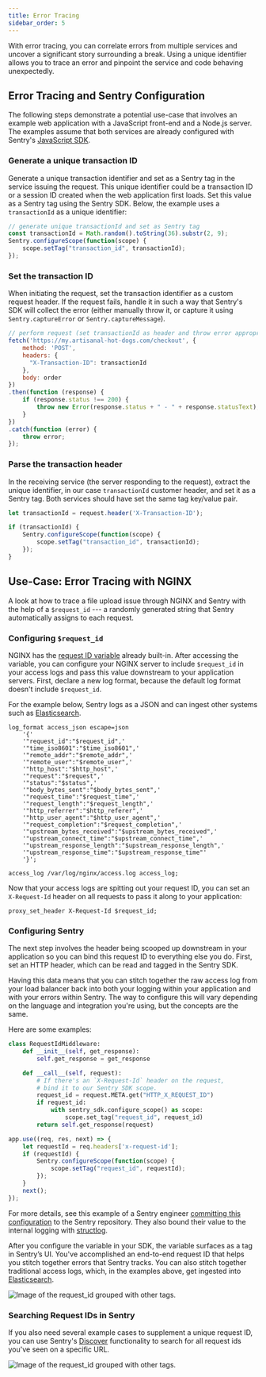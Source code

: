 ```yaml
---
title: Error Tracing
sidebar_order: 5
---
```


With error tracing, you can correlate errors from multiple services and uncover a significant story surrounding a break. Using a unique identifier allows you to trace an error and pinpoint the service and code behaving unexpectedly.

## Error Tracing and Sentry Configuration

The following steps demonstrate a potential use-case that involves an example web application with a JavaScript front-end and a Node.js server. The examples assume that both services are already configured with Sentry's [JavaScript SDK](/platforms/javascript/).

### Generate a unique transaction ID

Generate a unique transaction identifier and set as a Sentry tag in the service issuing the request. This unique identifier could be a transaction ID or a session ID created when the web application first loads. Set this value as a Sentry tag using the Sentry SDK. Below, the example uses a `transactionId` as a unique identifier:

```javascript
// generate unique transactionId and set as Sentry tag
const transactionId = Math.random().toString(36).substr(2, 9);
Sentry.configureScope(function(scope) {
    scope.setTag("transaction_id", transactionId);
});
```

### Set the transaction ID

When initiating the request, set the transaction identifier as a custom request header. If the request fails, handle it in such a way that Sentry's SDK will collect the error (either manually throw it, or capture it using `Sentry.captureError` or `Sentry.captureMessage`).

```javascript
// perform request (set transactionId as header and throw error appropriately)
fetch('https://my.artisanal-hot-dogs.com/checkout', {
    method: 'POST',
    headers: {
      "X-Transaction-ID": transactionId
    },
    body: order
})
.then(function (response) {
    if (response.status !== 200) {
        throw new Error(response.status + " - " + response.statusText);
    }
})
.catch(function (error) {
    throw error;
});
```

### Parse the transaction header

In the receiving service (the server responding to the request), extract the unique identifier, in our case `transactionId` customer header, and set it as a Sentry tag. Both services should have set the same tag key/value pair.

```javascript
let transactionId = request.header('X-Transaction-ID');

if (transactionId) {
    Sentry.configureScope(function(scope) {
        scope.setTag("transaction_id", transactionId);
    });
}
```

## Use-Case: Error Tracing with NGINX

A look at how to trace a file upload issue through NGINX and Sentry with the help of a `$request_id` --- a randomly generated string that Sentry automatically assigns to each request.

### Configuring `$request_id`

NGINX has the [request ID variable](http://nginx.org/en/docs/http/ngx_http_core_module.html#var_request_id) already built-in. After accessing the variable, you can configure your NGINX server to include `$request_id` in your access logs and pass this value downstream to your application servers. First, declare a new log format, because the default log format doesn't include `$request_id`.

For the example below, Sentry logs as a JSON and can ingest other systems such as [Elasticsearch](https://www.elastic.co/).

```
log_format access_json escape=json
    '{'
    '"request_id":"$request_id",'
    '"time_iso8601":"$time_iso8601",'
    '"remote_addr":"$remote_addr",'
    '"remote_user":"$remote_user",'
    '"http_host":"$http_host",'
    '"request":"$request",'
    '"status":"$status",'
    '"body_bytes_sent":"$body_bytes_sent",'
    '"request_time":"$request_time",'
    '"request_length":"$request_length",'
    '"http_referrer":"$http_referer",'
    '"http_user_agent":"$http_user_agent",'
    '"request_completion":"$request_completion",'
    '"upstream_bytes_received":"$upstream_bytes_received",'
    '"upstream_connect_time":"$upstream_connect_time",'
    '"upstream_response_length":"$upstream_response_length",'
    '"upstream_response_time":"$upstream_response_time"'
    '}';

access_log /var/log/nginx/access.log access_log;
```

Now that your access logs are spitting out your request ID, you can set an `X-Request-Id` header on all requests to pass it along to your application:

```
proxy_set_header X-Request-Id $request_id;
```

### Configuring Sentry

The next step involves the header being scooped up downstream in your application so you can bind this request ID to everything else you do. First, set an HTTP header, which can be read and tagged in the Sentry SDK.

Having this data means that you can stitch together the raw access log from your load balancer back into both your logging within your application and with your errors within Sentry. The way to configure this will vary depending on the language and integration you're using, but the concepts are the same.

Here are some examples:

```python
class RequestIdMiddleware:
    def __init__(self, get_response):
        self.get_response = get_response

    def __call__(self, request):
        # If there's an `X-Request-Id` header on the request,
        # bind it to our Sentry SDK scope.
        request_id = request.META.get("HTTP_X_REQUEST_ID")
        if request_id:
            with sentry_sdk.configure_scope() as scope:
                scope.set_tag("request_id", request_id)
        return self.get_response(request)
```

```javascript
app.use((req, res, next) => {
    let requestId = req.headers['x-request-id'];
    if (requestId) {
        Sentry.configureScope(function(scope) {
            scope.setTag("request_id", requestId);
        });
    }
    next();
});
```

For more details, see this example of a Sentry engineer [committing this configuration](https://github.com/getsentry/sentry/pull/11084) to the Sentry repository. They also bound their value to the internal logging with [structlog](https://www.structlog.org/en/stable/).

After you configure the variable in your SDK, the variable surfaces as a tag in Sentry’s UI. You've accomplished an end-to-end request ID that helps you stitch together errors that Sentry tracks. You can also stitch together traditional access logs, which, in the examples above, get ingested into [Elasticsearch](https://www.elastic.co/).

![Image of the request_id grouped with other tags.](tracing_tags.png)

### Searching Request IDs in Sentry

If you also need several example cases to supplement a unique request ID, you can use Sentry's [Discover](/performance-monitoring/discover-queries/) functionality to search for all request ids you've seen on a specific URL.

![Image of the request_id grouped with other tags.](tracing_with_discover.png)
